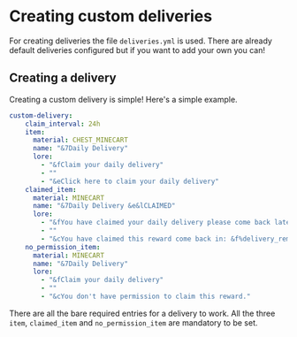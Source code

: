 # Creating custom deliveries

For creating deliveries the file `deliveries.yml` is used. There are already default deliveries configured but if you want to add your own you can!

## Creating a delivery

Creating a custom delivery is simple! Here's a simple example.

```yml filename="config.yml"  copy
custom-delivery:
    claim_interval: 24h
    item:
      material: CHEST_MINECART
      name: "&7Daily Delivery"
      lore:
        - "&fClaim your daily delivery"
        - ""
        - "&eClick here to claim your daily delivery"
    claimed_item:
      material: MINECART
      name: "&7Daily Delivery &e&lCLAIMED"
      lore:
        - "&fYou have claimed your daily delivery please come back later."
        - ""
        - "&cYou have claimed this reward come back in: &f%delivery_remaining_custom-delivery%"
    no_permission_item:
      material: MINECART
      name: "&7Daily Delivery"
      lore:
        - "&fClaim your daily delivery"
        - ""
        - "&cYou don't have permission to claim this reward."
```

There are all the bare required entries for a delivery to work. All the three `item`, `claimed_item` and `no_permission_item` are mandatory to be set.